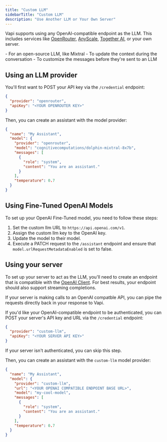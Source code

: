 ```yaml
---
title: "Custom LLM"
sidebarTitle: "Custom LLM"
description: "Use Another LLM or Your Own Server"
---
```


Vapi supports using any OpenAI-compatible endpoint as the LLM. This includes services like [OpenRouter](https://openrouter.ai/), [AnyScale](https://www.anyscale.com/), [Together AI](https://www.together.ai/), or your own server.

<Accordion title="When to Use Custom LLMs">
  - For an open-source LLM, like Mixtral
  - To update the context during the conversation
  - To customize the messages before they're sent to an LLM
</Accordion>

## Using an LLM provider

You'll first want to POST your API key via the `/credential` endpoint:

```json
{
  "provider": "openrouter",
  "apiKey": "<YOUR OPENROUTER KEY>"
}
```

Then, you can create an assistant with the model provider:

```json
{
  "name": "My Assistant",
  "model": {
    "provider": "openrouter",
    "model": "cognitivecomputations/dolphin-mixtral-8x7b",
    "messages": [
      {
        "role": "system",
        "content": "You are an assistant."
      }
    ],
    "temperature": 0.7
  }
}
```
## Using Fine-Tuned OpenAI Models

To set up your OpenAI Fine-Tuned model, you need to follow these steps:

1. Set the custom llm URL to `https://api.openai.com/v1`.
2. Assign the custom llm key to the OpenAI key.
3. Update the model to their model.
4. Execute a PATCH request to the `/assistant` endpoint and ensure that `model.urlRequestMetadataEnabled` is set to false.

## Using your server

To set up your server to act as the LLM, you'll need to create an endpoint that is compatible with the [OpenAI Client](https://platform.openai.com/docs/api-reference/making-requests). For best results, your endpoint should also support streaming completions.

If your server is making calls to an OpenAI compatble API, you can pipe the requests directly back in your response to Vapi.

If you'd like your OpenAI-compatible endpoint to be authenticated, you can POST your server's API key and URL via the `/credential` endpoint:

```json
{
  "provider": "custom-llm",
  "apiKey": "<YOUR SERVER API KEY>"
}
```

If your server isn't authenticated, you can skip this step.

Then, you can create an assistant with the `custom-llm` model provider:

```json
{
  "name": "My Assistant",
  "model": {
    "provider": "custom-llm",
    "url": "<YOUR OPENAI COMPATIBLE ENDPOINT BASE URL>",
    "model": "my-cool-model",
    "messages": [
      {
        "role": "system",
        "content": "You are an assistant."
      }
    ],
    "temperature": 0.7
  }
}
```

